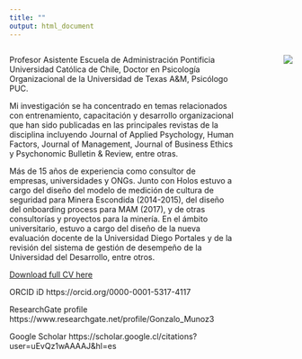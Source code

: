 ```yaml
---
title: ""
output: html_document
---
```


<style>
.column-left{
  float: left;
  width: 80%;
  text-align: left;
}
.column-right{
  float: right;
  width: 20%;
  text-align: right;
}
</style>


<div class="column-left">

Profesor Asistente Escuela de Administración Pontificia Universidad Católica de Chile, Doctor en Psicología Organizacional de la Universidad de Texas A&M, Psicólogo PUC.

Mi investigación se ha concentrado en temas relacionados con entrenamiento, capacitación y desarrollo organizacional que han sido publicadas en las principales revistas de la disciplina incluyendo Journal of Applied Psychology, Human Factors, Journal of Management, Journal of Business Ethics y Psychonomic Bulletin & Review, entre otras. 

Más de 15 años de experiencia como consultor de empresas, universidades y ONGs. Junto con Holos estuvo a cargo del diseño del modelo de medición de cultura de seguridad para Minera Escondida (2014-2015), del diseño del onboarding process para MAM (2017), y de otras consultorías y proyectos para la minería. En el ámbito universitario, estuvo a cargo del diseño de la nueva evaluación docente de la Universidad Diego Portales y de la revisión del sistema de gestión de desempeño de la Universidad del Desarrollo, entre otros.

[Download full CV here](./docs/vita.pdf){target="_blank"}

ORCID iD		https://orcid.org/0000-0001-5317-4117

ResearchGate profile	https://www.researchgate.net/profile/Gonzalo_Munoz3

Google Scholar	https://scholar.google.cl/citations?user=uEvQz1wAAAAJ&hl=es


</div>

<div class="column-right">

![](image/20_Gonzalo_Munoz_lowres.JPG)

</div>






